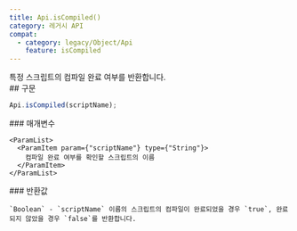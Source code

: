 ```yaml
---
title: Api.isCompiled()
category: 레거시 API
compat:
  - category: legacy/Object/Api
    feature: isCompiled
---
```


<Section>
  특정 스크립트의 컴파일 완료 여부를 반환합니다.
</Section>
<Section>
  ## 구문

  ~~~js
  Api.isCompiled(scriptName);
  ~~~

  <Section>
    ### 매개변수

    <ParamList>
      <ParamItem param={"scriptName"} type={"String"}>
        컴파일 완료 여부를 확인할 스크립트의 이름
      </ParamItem>
    </ParamList>
  </Section>
  <Section>
    ### 반환값

    `Boolean` - `scriptName` 이름의 스크립트의 컴파일이 완료되었을 경우 `true`, 완료되지 않았을 경우 `false`를 반환합니다.
  </Section>
</Section>